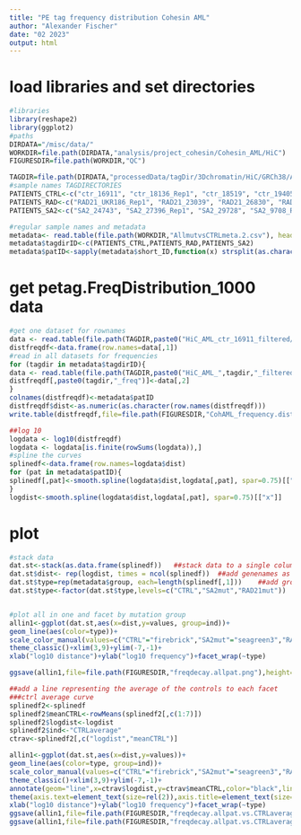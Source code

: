 ```yaml
---
title: "PE tag frequency distribution Cohesin AML"
author: "Alexander Fischer"
date: "02 2023"
output: html
---
```



# load libraries and set directories
```r
#libraries
library(reshape2)
library(ggplot2)
#paths
DIRDATA="/misc/data/"
WORKDIR=file.path(DIRDATA,"analysis/project_cohesin/Cohesin_AML/HiC")
FIGURESDIR=file.path(WORKDIR,"QC")

TAGDIR=file.path(DIRDATA,"processedData/tagDir/3Dchromatin/HiC/GRCh38/AML")
#sample names TAGDIRECTORIES
PATIENTS_CTRL<-c("ctr_16911", "ctr_18136_Rep1", "ctr_18519", "ctr_19405_Rep1", "ctr_19416", "ctr_21047_Rep1", "ctr_21290")
PATIENTS_RAD<-c("RAD21_UKR186_Rep1", "RAD21_23039", "RAD21_26830", "RAD21_38455")
PATIENTS_SA2<-c("SA2_24743", "SA2_27396_Rep1", "SA2_29728", "SA2_9708_Rep2")

#regular sample names and metadata
metadata<- read.table(file.path(WORKDIR,"AllmutvsCTRLmeta.2.csv"), header=T, sep=",")
metadata$tagdirID<-c(PATIENTS_CTRL,PATIENTS_RAD,PATIENTS_SA2)
metadata$patID<-sapply(metadata$short_ID,function(x) strsplit(as.character(x), "_")[[1]][2]) 
```

# get petag.FreqDistribution_1000 data
```r
#get one dataset for rownames
data <- read.table(file.path(TAGDIR,paste0("HiC_AML_ctr_16911_filtered/petag.FreqDistribution_1000.txt")), header=T, sep="\t", stringsAsFactors=FALSE, check.names = FALSE)
distfreqdf<-data.frame(row.names=data[,1])
#read in all datasets for frequencies
for (tagdir in metadata$tagdirID){
data <- read.table(file.path(TAGDIR,paste0("HiC_AML_",tagdir,"_filtered/petag.FreqDistribution_1000.txt")), header=T, sep="\t", stringsAsFactors=FALSE, check.names = FALSE)
distfreqdf[,paste0(tagdir,"_freq")]<-data[,2]
}
colnames(distfreqdf)<-metadata$patID
distfreqdf$dist<-as.numeric(as.character(row.names(distfreqdf)))
write.table(distfreqdf,file=file.path(FIGURESDIR,"CohAML_frequency.distance.txt"),sep="\t",quote=FALSE)

##log 10
logdata <- log10(distfreqdf)
logdata <- logdata[is.finite(rowSums(logdata)),]
#spline the curves
splinedf<-data.frame(row.names=logdata$dist)
for (pat in metadata$patID){
splinedf[,pat]<-smooth.spline(logdata$dist,logdata[,pat], spar=0.75)[["y"]]
}
logdist<-smooth.spline(logdata$dist,logdata[,pat], spar=0.75)[["x"]]
```

# plot
```r
#stack data
dat.st<-stack(as.data.frame(splinedf))   ##stack data to a single column
dat.st$dist<- rep(logdist, times = ncol(splinedf))  ##add genenames as extra col
dat.st$type=rep(metadata$group, each=length(splinedf[,1]))    ##add group identity as extra col
dat.st$type<-factor(dat.st$type,levels=c("CTRL","SA2mut","RAD21mut"))


#plot all in one and facet by mutation group
allin1<-ggplot(dat.st,aes(x=dist,y=values, group=ind))+
geom_line(aes(color=type))+
scale_color_manual(values=c("CTRL"="firebrick","SA2mut"="seagreen3","RAD21mut"="mediumvioletred"))+
theme_classic()+xlim(3,9)+ylim(-7,-1)+
xlab("log10 distance")+ylab("log10 frequency")+facet_wrap(~type)

ggsave(allin1,file=file.path(FIGURESDIR,"freqdecay.allpat.png"),height=4,width=16)

##add a line representing the average of the controls to each facet
###ctrl average curve
splinedf2<-splinedf
splinedf2$meanCTRL<-rowMeans(splinedf2[,c(1:7)])
splinedf2$logdist<-logdist
splinedf2$ind<-"CTRLaverage"
ctrav<-splinedf2[,c("logdist","meanCTRL")]

allin1<-ggplot(dat.st,aes(x=dist,y=values))+
geom_line(aes(color=type, group=ind))+
scale_color_manual(values=c("CTRL"="firebrick","SA2mut"="seagreen3","RAD21mut"="mediumvioletred"))+
theme_classic()+xlim(3,9)+ylim(-7,-1)+
annotate(geom="line",x=ctrav$logdist,y=ctrav$meanCTRL,color="black",linetype = "longdash")+
theme(axis.text=element_text(size=rel(2)),axis.title=element_text(size=rel(2)),strip.background = element_blank(), strip.text = element_blank())+
xlab("log10 distance")+ylab("log10 frequency")+facet_wrap(~type)
ggsave(allin1,file=file.path(FIGURESDIR,"freqdecay.allpat.vs.CTRLaverage.png"),height=6,width=16)
ggsave(allin1,file=file.path(FIGURESDIR,"freqdecay.allpat.vs.CTRLaverage.pdf"),height=6,width=16)
```
